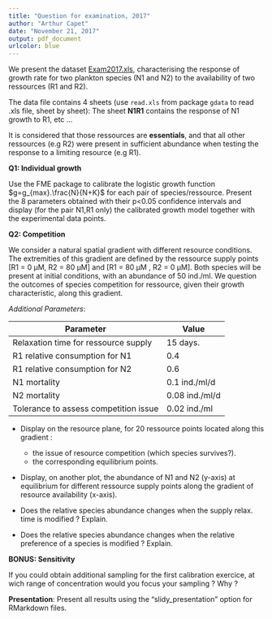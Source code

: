 ```yaml
---
title: "Question for examination, 2017"
author: "Arthur Capet"
date: "November 21, 2017"
output: pdf_document
urlcolor: blue
---
```


We present the dataset [Exam2017.xls](Exam2017.xls), characterising the response of growth rate for two plankton species (N1 and N2) to the availability of two ressources (R1 and R2).

The data file contains 4 sheets (use `read.xls` from package `gdata` to read .xls file, sheet by sheet): 
The sheet **N1R1** contains the response of N1 growth to R1, etc ...

It is considered that those ressources are **essentials**, and that all other ressources (e.g R2) were present in sufficient abundance when testing the response to a limiting resource (e.g R1).

**Q1: Individual growth**

Use the FME package to calibrate the logistic growth function $g=g_{max}.\frac{N}{N+K}$ for each pair of species/ressource.
Present the 8 parameters obtained with their p<0.05 confidence intervals and display (for the pair N1,R1 only) the calibrated growth model together with the experimental data points. 

**Q2: Competition**

We consider a natural spatial gradient with different resource conditions.
The extremities of this gradient are defined by the ressource supply points [R1 = 0 µM, R2 = 80 µM] and [R1 = 80 µM , R2 = 0 µM].
Both species will be present at initial conditions, with an abundance of 50 ind./ml.
We question the outcomes of species competition for ressource, given their growth characteristic, along this gradient.

*Additional Parameters*: 

Parameter                            |  Value
-------------------------------------|------------
Relaxation time for ressource supply |  15 days.
R1 relative consumption for N1       |  0.4 
R1 relative consumption for N2       |  0.6 
N1 mortality                         |  0.1 ind./ml/d
N2 mortality                         |  0.08 ind./ml/d
Tolerance to assess competition issue|  0.02 ind./ml

* Display on the resource plane, for 20 ressource points located along this gradient :
    + the issue of resource competition (which species survives?).
    + the corresponding equilibrium points. 

* Display, on another plot, the abundance of N1 and N2 (y-axis) at equilibrium for different ressource supply points along the gradient of resource availability (x-axis).

* Does the relative species abundance changes when the supply relax. time is modified ? Explain. 

* Does the relative species abundance changes when the relative preference of a species is modified ? Explain.

**BONUS: Sensitivity**

If you could obtain additional sampling for the first calibration exercice, at wich range of concentration would you focus your sampling ? Why ? 

**Presentation**: Present all results using the "slidy_presentation" option for RMarkdown files.


